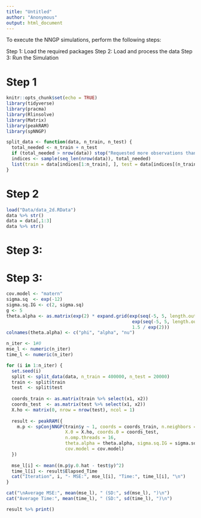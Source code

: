 ```yaml
---
title: "Untitled"
author: "Anonymous"
output: html_document
---
```


To execute the NNGP simulations, perform the following steps:

Step 1: Load the required packages
Step 2: Load and process the data
Step 3: Run the Simulation


# Step 1


```r
knitr::opts_chunk$set(echo = TRUE)
library(tidyverse)
library(pracma)
library(Rlinsolve)
library(Matrix)
library(peakRAM)
library(spNNGP)

split_data <- function(data, n_train, n_test) {
  total_needed <- n_train + n_test
  if (total_needed > nrow(data)) stop("Requested more observations than available")
  indices <- sample(seq_len(nrow(data)), total_needed)
  list(train = data[indices[1:n_train], ], test = data[indices[(n_train + 1):total_needed], ])
}
```

# Step 2

```r
load("Data/data_2d.RData")
data %>% str()
data = data[,1:3]
data %>% str()
```


# Step 3:



# Step 3:
```r
cov.model <- "matern"
sigma.sq  <- exp(-12)
sigma.sq.IG <- c(2, sigma.sq)
g <- 5
theta.alpha <- as.matrix(exp(2) * expand.grid(exp(seq(-5, 5, length.out = g)),
                                               exp(seq(-5, 5, length.out = g)),
                                               1.5 / exp(2)))
colnames(theta.alpha) <- c("phi", "alpha", "nu")

n_iter <- 1#0
mse_l <- numeric(n_iter)
time_l <- numeric(n_iter)

for (i in 1:n_iter) {
  set.seed(i)
  split <- split_data(data, n_train = 400000, n_test = 20000)
  train <- split$train
  test  <- split$test
  
  coords_train <- as.matrix(train %>% select(x1, x2))
  coords_test  <- as.matrix(test %>% select(x1, x2))
  X.ho <- matrix(0, nrow = nrow(test), ncol = 1)
  
  result <- peakRAM({
    m.p <- spConjNNGP(train$y ~ 1, coords = coords_train, n.neighbors = 25,
                      X.0 = X.ho, coords.0 = coords_test,
                      n.omp.threads = 16,
                      theta.alpha = theta.alpha, sigma.sq.IG = sigma.sq.IG,
                      cov.model = cov.model)
  })
  
  mse_l[i] <- mean((m.p$y.0.hat - test$y)^2)
  time_l[i] <- result$Elapsed_Time
  cat("Iteration", i, "- MSE:", mse_l[i], "Time:", time_l[i], "\n")
}

cat("\nAverage MSE:", mean(mse_l), " (SD:", sd(mse_l), ")\n")
cat("Average Time:", mean(time_l), " (SD:", sd(time_l), ")\n")

```

```r
result %>% print()

```